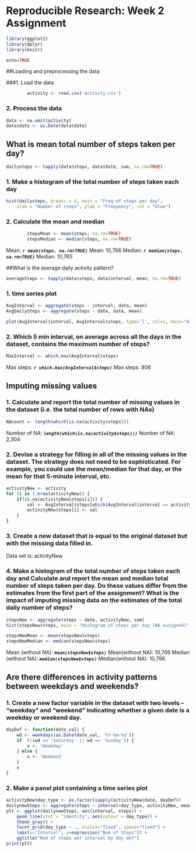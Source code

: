 # Reproducible Research: Week 2 Assignment #

```r
library(ggplot2)
library(dplyr)
library(knitr)

echo=TRUE
```

##Loading and preprocessing the data

###1. Load the data 

```r
        activity <- read.csv('activity.csv')
```

### 2. Process the data
```r
data <- na.omit(activity)
data$date <- as.Date(data$date)
```
## What is mean total number of steps taken per day?


```r
dailysteps <- tapply(data$steps, data$date, sum, na.rm=TRUE)
```

### 1. Make a histogram of the total number of steps taken each day

```r
hist(dailysteps, breaks = 6, main = "Freq of steps per day", 
    xlab = "Number of steps", ylab = "Frequency", col = "blue")
```

### 2. Calculate the mean and median

```r
        stepsMean <- mean(steps, na.rm=TRUE)
        stepsMedian <- median(steps, na.rm=TRUE)
```
Mean: ***`r mean(steps, na.rm=TRUE)`***
Mean: 10,766
Median: ***`r median(steps, na.rm=TRUE)`***
Median: 10,765

##What is the average daily activity pattern?

```r
averageSteps <- tapply(data$steps, data$interval, mean, na.rm=TRUE)
```

### 1. time series plot

```r
AvgInterval <- aggregate(steps ~ interval, data, mean)
AvgDailySteps <- aggregate(steps ~ date, data, mean)

plot(AvgInterval$interval, AvgInterval$steps, type='l', col=1, main="Average steps per Interval", xlab="Time", ylab="Average number of steps")
```

### 2. Which 5 min interval, on average across all the days in the dataset, contains the maximum number of steps?

```r
MaxInterval <- which.max(AvgInterval$steps)
```

Max steps: ***`r which.max(AvgInterval$steps)`***
Max steps: 806

## Imputing missing values

### 1. Calculate and report the total number of missing values in the dataset (i.e. the total number of rows with NAs)

```r
NAcount <- length(which(is.na(activity$steps)))
```

Number of NA: ***`length(which(is.na(activity$steps)))`***
Number of NA: 2,304

### 2. Devise a strategy for filling in all of the missing values in the dataset. The strategy does not need to be sophisticated. For example, you could use the mean/median for that day, or the mean for that 5-minute interval, etc.

```r
activityNew <- activity
for (i in 1:nrow(activityNew)) {
    if(is.na(activityNew$steps[i])) {
        val <- AvgInterval$steps[which(AvgInterval$interval == activityNew$interval[i])]
        activityNew$steps[i] <- val 
    }
}

```

### 3. Create a new dataset that is equal to the original dataset but with the missing data filled in.

Data set is: activityNew

### 4. Make a histogram of the total number of steps taken each day and Calculate and report the mean and median total number of steps taken per day. Do these values differ from the estimates from the first part of the assignment? What is the impact of imputing missing data on the estimates of the total daily number of steps?


```r
stepsNew <- aggregate(steps ~ date, activityNew, sum)
hist(stepsNew$steps, main = "Histogram of steps per day (NA assigned)", xlab = "Steps per day")
```

```r
stepsNewMean <- mean(stepsNew$steps)
stepsNewMedian <- median(stepsNew$steps)
```
Mean (without NA): ***`mean(stepsNew$steps)`***
Mean(without NA): 10,766
Median (without NA):  ***`median(stepsNew$steps)`***
Median(without NA): 10,766


## Are there differences in activity patterns between weekdays and weekends?

### 1. Create a new factor variable in the dataset with two levels – “weekday” and “weekend” indicating whether a given date is a weekday or weekend day.


```r
dayDef <- function(date_val) {
    wd <- weekdays(as.Date(date_val, '%Y-%m-%d'))
    if  (!(wd == 'Saturday' || wd == 'Sunday')) {
        x <- 'Weekday'
    } else {
        x <- 'Weekend'
    }
    x
}
```

### 2. Make a panel plot containing a time series plot

```r
activityNew$day_type <- as.factor(sapply(activityNew$date, dayDef))
dailynewSteps <- aggregate(steps ~ interval+day_type, activityNew, mean)
plt <- ggplot(dailynewSteps, aes(interval, steps)) +
    geom_line(stat = "identity", aes(colour = day_type)) +
    theme_gray() +
    facet_grid(day_type ~ ., scales="fixed", space="fixed") +
    labs(x="Interval", y=expression("Num of Steps")) +
    ggtitle("Num of steps per interval by day def")
print(plt)
```
